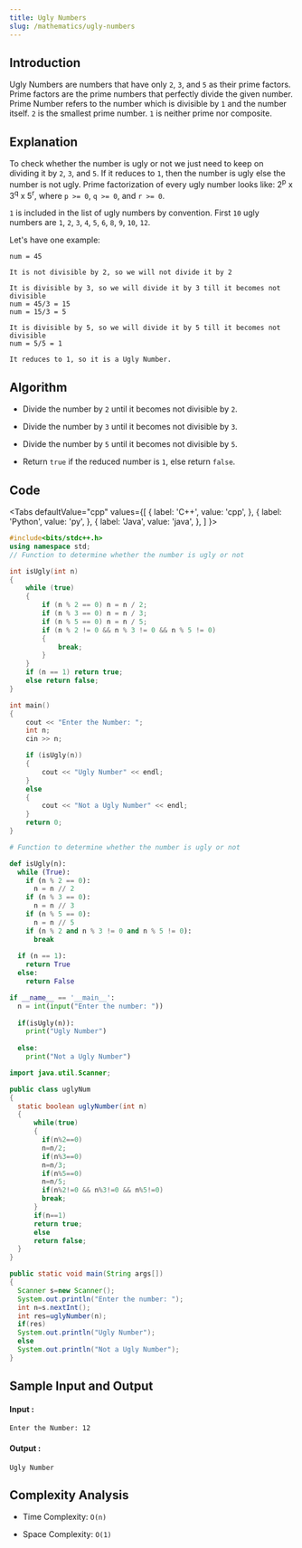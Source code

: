 ```yaml
---
title: Ugly Numbers
slug: /mathematics/ugly-numbers
---
```


## Introduction

Ugly Numbers are numbers that have only `2`, `3`, and `5` as their prime factors. Prime factors are the prime numbers that perfectly divide the given number. Prime Number refers to the number which is divisible by `1` and the number itself. `2` is the smallest prime number. `1` is neither prime nor composite.  

## Explanation 

To check whether the number is ugly or not we just need to keep on dividing it by `2`, `3`, and `5`. If it reduces to `1`, then the number is ugly else the number is not ugly. Prime factorization of every ugly number looks like: 2<sup>p</sup> x 3<sup>q</sup> x 5<sup>r</sup>, where `p >= 0`, `q >= 0`, and `r >= 0`. 

`1` is included in the list of ugly numbers by convention. First `10` ugly numbers are `1`, `2`, `3`, `4`, `5`, `6`, `8`, `9`, `10`, `12`.

Let's have one example: 
```
num = 45

It is not divisible by 2, so we will not divide it by 2

It is divisible by 3, so we will divide it by 3 till it becomes not divisible
num = 45/3 = 15
num = 15/3 = 5

It is divisible by 5, so we will divide it by 5 till it becomes not divisible
num = 5/5 = 1

It reduces to 1, so it is a Ugly Number.
```

## Algorithm

- Divide the number by `2` until it becomes not divisible by `2`.

- Divide the number by `3` until it becomes not divisible by `3`.

- Divide the number by `5` until it becomes not divisible by `5`.

- Return `true` if the reduced number is `1`, else return `false`.

## Code


<Tabs
  defaultValue="cpp"
  values={[
    { label: 'C++', value: 'cpp', },
    { label: 'Python', value: 'py', },
    { label: 'Java', value: 'java', },
  ]
}>
<TabItem value="cpp">

```cpp
#include<bits/stdc++.h>
using namespace std;
// Function to determine whether the number is ugly or not

int isUgly(int n) 
{
    while (true) 
    {
        if (n % 2 == 0) n = n / 2;
        if (n % 3 == 0) n = n / 3;
        if (n % 5 == 0) n = n / 5;
        if (n % 2 != 0 && n % 3 != 0 && n % 5 != 0) 
        {
            break;
        }
    }
    if (n == 1) return true;
    else return false;
}

int main() 
{
    cout << "Enter the Number: ";
    int n;
    cin >> n;

    if (isUgly(n)) 
    {
        cout << "Ugly Number" << endl;
    } 
    else 
    {
        cout << "Not a Ugly Number" << endl;
    }
    return 0;
}
```
</TabItem>

<TabItem value="py">

```python   
# Function to determine whether the number is ugly or not

def isUgly(n):
  while (True):    
    if (n % 2 == 0): 
      n = n // 2
    if (n % 3 == 0): 
      n = n // 3
    if (n % 5 == 0):
      n = n // 5
    if (n % 2 and n % 3 != 0 and n % 5 != 0):
      break
    
  if (n == 1): 
    return True
  else:
    return False

if __name__ == '__main__':
  n = int(input("Enter the number: "))
  
  if(isUgly(n)):
    print("Ugly Number")
    
  else:
    print("Not a Ugly Number")
```
</TabItem>

<TabItem value="java">

```java
import java.util.Scanner;

public class uglyNum
{
  static boolean uglyNumber(int n)
  {
      while(true)
      {
        if(n%2==0)
        n=n/2;
        if(n%3==0)
        n=n/3;
        if(n%5==0)
        n=n/5;
        if(n%2!=0 && n%3!=0 && n%5!=0)
        break;
      }
      if(n==1)
      return true;
      else 
      return false;
  }
}

public static void main(String args[])
{
  Scanner s=new Scanner();
  System.out.println("Enter the number: ");
  int n=s.nextInt();
  int res=uglyNumber(n);
  if(res)
  System.out.println("Ugly Number");
  else
  System.out.println("Not a Ugly Number");
}
```
</TabItem>

</Tabs>

## Sample Input and Output

#### Input :

```
Enter the Number: 12
```
#### Output :

```
Ugly Number
```

## Complexity Analysis

- Time Complexity: `O(n)`

- Space Complexity: `O(1)`
